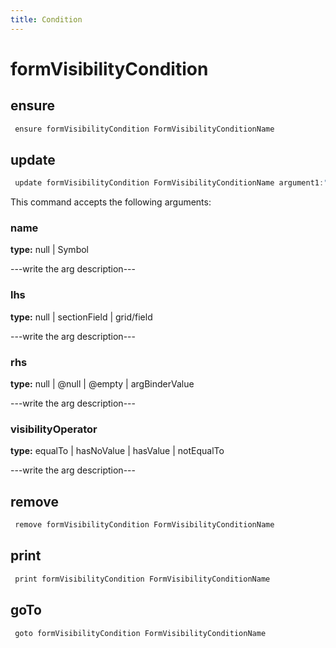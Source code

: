 ```yaml
---
title: Condition
---
```


# formVisibilityCondition

## ensure

```js filename="Terminal" copy
 ensure formVisibilityCondition FormVisibilityConditionName
```


## update

```js filename="Terminal" copy
 update formVisibilityCondition FormVisibilityConditionName argument1:"value1" argument2:"value2"
```

This command accepts the following arguments:

### name
**type:** null | Symbol

---write the arg description---

### lhs
**type:** null | sectionField | grid/field

---write the arg description---

### rhs
**type:** null | @null | @empty | argBinderValue

---write the arg description---

### visibilityOperator
**type:** equalTo | hasNoValue | hasValue | notEqualTo

---write the arg description---


## remove

```js filename="Terminal" copy
 remove formVisibilityCondition FormVisibilityConditionName
```


## print

```js filename="Terminal" copy
 print formVisibilityCondition FormVisibilityConditionName
```


## goTo


```js filename="Terminal" copy
 goto formVisibilityCondition FormVisibilityConditionName
```

